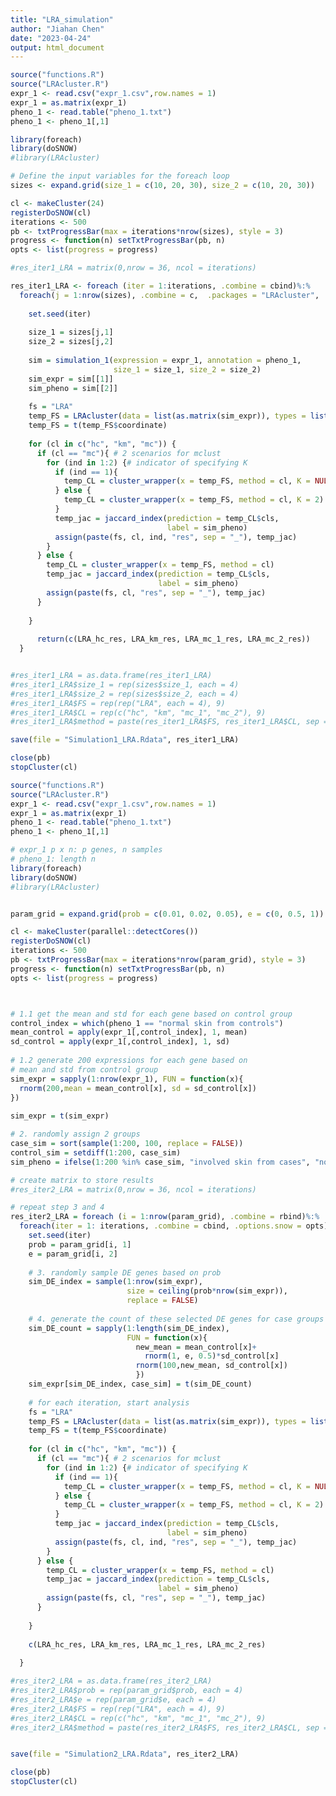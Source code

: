 ---
title: "LRA_simulation"
author: "Jiahan Chen"
date: "2023-04-24"
output: html_document
---



```{R simulation 1}
source("functions.R")
source("LRAcluster.R")
expr_1 <- read.csv("expr_1.csv",row.names = 1)
expr_1 = as.matrix(expr_1)
pheno_1 <- read.table("pheno_1.txt")
pheno_1 <- pheno_1[,1]

library(foreach)
library(doSNOW)
#library(LRAcluster)

# Define the input variables for the foreach loop
sizes <- expand.grid(size_1 = c(10, 20, 30), size_2 = c(10, 20, 30))

cl <- makeCluster(24)
registerDoSNOW(cl)
iterations <- 500
pb <- txtProgressBar(max = iterations*nrow(sizes), style = 3)
progress <- function(n) setTxtProgressBar(pb, n)
opts <- list(progress = progress)

#res_iter1_LRA = matrix(0,nrow = 36, ncol = iterations)

res_iter1_LRA <- foreach (iter = 1:iterations, .combine = cbind)%:%
  foreach(j = 1:nrow(sizes), .combine = c,  .packages = "LRAcluster", .options.snow = opts)%dopar%{
    
    set.seed(iter)
    
    size_1 = sizes[j,1]
    size_2 = sizes[j,2]
    
    sim = simulation_1(expression = expr_1, annotation = pheno_1,
                       size_1 = size_1, size_2 = size_2)
    sim_expr = sim[[1]]
    sim_pheno = sim[[2]]
      
    fs = "LRA"
    temp_FS = LRAcluster(data = list(as.matrix(sim_expr)), types = list('gaussian'), dimension = 10)
    temp_FS = t(temp_FS$coordinate)
        
    for (cl in c("hc", "km", "mc")) {
      if (cl == "mc"){ # 2 scenarios for mclust
        for (ind in 1:2) {# indicator of specifying K
          if (ind == 1){
            temp_CL = cluster_wrapper(x = temp_FS, method = cl, K = NULL)
          } else {
            temp_CL = cluster_wrapper(x = temp_FS, method = cl, K = 2)
          }
          temp_jac = jaccard_index(prediction = temp_CL$cls,
                                   label = sim_pheno)
          assign(paste(fs, cl, ind, "res", sep = "_"), temp_jac)
        }
      } else {
        temp_CL = cluster_wrapper(x = temp_FS, method = cl)
        temp_jac = jaccard_index(prediction = temp_CL$cls,
                                 label = sim_pheno)
        assign(paste(fs, cl, "res", sep = "_"), temp_jac)
      }
        
    }
    
      return(c(LRA_hc_res, LRA_km_res, LRA_mc_1_res, LRA_mc_2_res))
  }


#res_iter1_LRA = as.data.frame(res_iter1_LRA)
#res_iter1_LRA$size_1 = rep(sizes$size_1, each = 4)
#res_iter1_LRA$size_2 = rep(sizes$size_2, each = 4)
#res_iter1_LRA$FS = rep(rep("LRA", each = 4), 9)
#res_iter1_LRA$CL = rep(c("hc", "km", "mc_1", "mc_2"), 9)
#res_iter1_LRA$method = paste(res_iter1_LRA$FS, res_iter1_LRA$CL, sep = "_")

save(file = "Simulation1_LRA.Rdata", res_iter1_LRA)

close(pb)
stopCluster(cl) 

```


```{R simulation 2}
source("functions.R")
source("LRAcluster.R")
expr_1 <- read.csv("expr_1.csv",row.names = 1)
expr_1 = as.matrix(expr_1)
pheno_1 <- read.table("pheno_1.txt")
pheno_1 <- pheno_1[,1]

# expr_1 p x n: p genes, n samples
# pheno_1: length n
library(foreach)
library(doSNOW)
#library(LRAcluster)


param_grid = expand.grid(prob = c(0.01, 0.02, 0.05), e = c(0, 0.5, 1))

cl <- makeCluster(parallel::detectCores())
registerDoSNOW(cl)
iterations <- 500
pb <- txtProgressBar(max = iterations*nrow(param_grid), style = 3)
progress <- function(n) setTxtProgressBar(pb, n)
opts <- list(progress = progress)



# 1.1 get the mean and std for each gene based on control group
control_index = which(pheno_1 == "normal skin from controls")
mean_control = apply(expr_1[,control_index], 1, mean)
sd_control = apply(expr_1[,control_index], 1, sd)
  
# 1.2 generate 200 expressions for each gene based on 
# mean and std from control group
sim_expr = sapply(1:nrow(expr_1), FUN = function(x){
  rnorm(200,mean = mean_control[x], sd = sd_control[x])
})
  
sim_expr = t(sim_expr)

# 2. randomly assign 2 groups
case_sim = sort(sample(1:200, 100, replace = FALSE))
control_sim = setdiff(1:200, case_sim)
sim_pheno = ifelse(1:200 %in% case_sim, "involved skin from cases", "normal skin from controls")

# create matrix to store results
#res_iter2_LRA = matrix(0,nrow = 36, ncol = iterations)

# repeat step 3 and 4
res_iter2_LRA = foreach (i = 1:nrow(param_grid), .combine = rbind)%:%
  foreach(iter = 1: iterations, .combine = cbind, .options.snow = opts)%dopar%{
    set.seed(iter)
    prob = param_grid[i, 1]
    e = param_grid[i, 2]
     
    # 3. randomly sample DE genes based on prob
    sim_DE_index = sample(1:nrow(sim_expr), 
                          size = ceiling(prob*nrow(sim_expr)),
                          replace = FALSE)
     
    # 4. generate the count of these selected DE genes for case groups
    sim_DE_count = sapply(1:length(sim_DE_index),
                          FUN = function(x){
                            new_mean = mean_control[x]+ 
                              rnorm(1, e, 0.5)*sd_control[x]
                            rnorm(100,new_mean, sd_control[x])
                            })
    sim_expr[sim_DE_index, case_sim] = t(sim_DE_count)
    
    # for each iteration, start analysis
    fs = "LRA"
    temp_FS = LRAcluster(data = list(as.matrix(sim_expr)), types = list('gaussian'), dimension = 10)
    temp_FS = t(temp_FS$coordinate)
        
    for (cl in c("hc", "km", "mc")) {
      if (cl == "mc"){ # 2 scenarios for mclust
        for (ind in 1:2) {# indicator of specifying K
          if (ind == 1){
            temp_CL = cluster_wrapper(x = temp_FS, method = cl, K = NULL)
          } else {
            temp_CL = cluster_wrapper(x = temp_FS, method = cl, K = 2)
          }
          temp_jac = jaccard_index(prediction = temp_CL$cls,
                                   label = sim_pheno)
          assign(paste(fs, cl, ind, "res", sep = "_"), temp_jac)
        }
      } else {
        temp_CL = cluster_wrapper(x = temp_FS, method = cl)
        temp_jac = jaccard_index(prediction = temp_CL$cls,
                                 label = sim_pheno)
        assign(paste(fs, cl, "res", sep = "_"), temp_jac)
      }
        
    }
    
    c(LRA_hc_res, LRA_km_res, LRA_mc_1_res, LRA_mc_2_res)
                          
  }

#res_iter2_LRA = as.data.frame(res_iter2_LRA)
#res_iter2_LRA$prob = rep(param_grid$prob, each = 4)
#res_iter2_LRA$e = rep(param_grid$e, each = 4)
#res_iter2_LRA$FS = rep(rep("LRA", each = 4), 9)
#res_iter2_LRA$CL = rep(c("hc", "km", "mc_1", "mc_2"), 9)
#res_iter2_LRA$method = paste(res_iter2_LRA$FS, res_iter2_LRA$CL, sep = "_")


save(file = "Simulation2_LRA.Rdata", res_iter2_LRA)

close(pb)
stopCluster(cl) 


```
